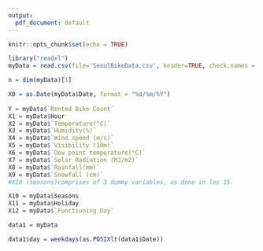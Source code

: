 ```yaml
---
output:
  pdf_document: default
---
```


```r
knitr::opts_chunk$set(echo = TRUE)
```

\begin{center}
  \LARGE{\textbf{Predictive Model for Bike Usage in City of Seoul}}\\
  \vspace*{2\baselineskip}
  \Large{\textbf{STAC67 Case Study}}\\
  \normalsize{Group 24}\\
  \vspace*{2\baselineskip}
  \Large{Shawn Santhoshgeorge (1006094673)}\\
  \Large{Shashwat Piyush Doshi (1005716940)}\\
  \Large{Rohita Nalluri (1006154037)}\\
  \Large{James Chen (1006166220)}\\
  \vspace*{3\baselineskip}
  \Large{\textbf{Due Date}}\\
  December 06, 2021
\end{center}


```r

library("readxl")
myData = read.csv(file='SeoulBikeData.csv', header=TRUE, check.names = F)

n = dim(myData)[1]

X0 = as.Date(myData$Date, format = "%d/%m/%Y")
  
Y = myData$`Rented Bike Count`
X1 = myData$Hour
X2 = myData$`Temperature(°C)`
X3 = myData$`Humidity(%)`
X4 = myData$`Wind speed (m/s)`
X5 = myData$`Visibility (10m)`
X6 = myData$`Dew point temperature(°C)`
X7 = myData$`Solar Radiation (MJ/m2)`
X8 = myData$`Rainfall(mm)`
X9 = myData$`Snowfall (cm)`
#X10 (seasons)comprises of 3 dummy variables, as done in lec 15.

X10 = myData$Seasons
X11 = myData$Holiday
X12 = myData$`Functioning Day`

```

```r

data1 = myData

data1$day = weekdays(as.POSIXlt(data1$Date))

```
